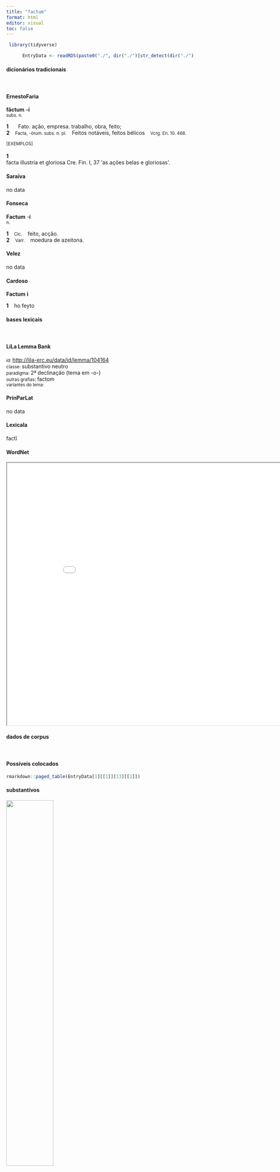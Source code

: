 ```yaml
---
title: "factum"
format: html
editor: visual
toc: false
---
```



```r
 library(tidyverse) 

      EntryData <- readRDS(paste0("./", dir("./")[str_detect(dir("./"), "_xx102-97-99-116-117-109xx_.rds")]))

```


#### dicionários tradicionais

&emsp;




::: panel-tabset

#### ErnestoFaria

<b>fāctum</b> <b>-í</b> <br> <small>subs. n.</small> <br> <small></small>   <p> <b>1</b> &ensp; <small></small> &ensp; Fato. ação, empresa. trabalho, obra, feito; &ensp; <small></small> <br> <b>2</b> &ensp; <small>Facta, -órum. subs. n. pl.</small> &ensp; Feitos notáveis, feitos bélicos &ensp; <small>Vcrg. En. 10. 468.</small> </p>   <p><small>[EXEMPLOS]</small><br> <br><b>1</b><br>facta illustria et gloriosa Cre. Fin. I, 37 ‘as ações belas e gloriosas’. </p>




#### Saraiva

no data




#### Fonseca

<b>Factum</b> -<b>i</b> <br> <small>n.</small>   <p> <b>1</b> &ensp; <small>Cic.</small> &ensp; feito, acção. <br> <b>2</b> &ensp; <small>Varr.</small> &ensp; moedura de azeitona. </p>




#### Velez

no data




#### Cardoso

<b>Factum</b> <b>i</b>   <p> <b>1</b> &ensp; ho feyto </p>


:::



#### bases lexicais

&emsp;






::: panel-tabset

#### LiLa Lemma Bank

<small> id: </small> <a href=' http://lila-erc.eu/data/id/lemma/104164 ' target="_blank"> http://lila-erc.eu/data/id/lemma/104164 </a> <br>
<small> classe: </small> substantivo neutro   <br>
<small> paradigma: </small> 2ª declinação (tema em -o-) <br>
<small> outras grafias: </small> factom <br>
<small> variantes do lema: </small>  <br>





#### PrinParLat

no data




#### Lexicala

factī




#### WordNet

<iframe width='900' height='700' src='Media/Tree__xx102-97-99-116-117-109xx__sem_type_lexemes_pt.html'>

</iframe>


:::



#### dados de corpus

&emsp;




::: panel-tabset

#### Possíveis colocados

```r

rmarkdown::paged_table(EntryData[1][[1]][13][[1]])

```


#### substantivos

![](./Media/wordcloud__xx102-97-99-116-117-109xx__BY_collocate_scoreSUBST.webp){width=50% fig-alt='This chart plots collocate by scoreSUBST, for the headword factum here are all the values plotted: collocate: recte; scoreSUBST: 0. collocate: opusculum; scoreSUBST: 2. collocate: pulcher; scoreSUBST: 0. collocate: pro; scoreSUBST: 0. collocate: iste; scoreSUBST: 0. collocate: meus; scoreSUBST: 0. collocate: de; scoreSUBST: 0. collocate: tuus; scoreSUBST: 0. collocate: atque; scoreSUBST: 0. collocate: is; scoreSUBST: 0'}




#### adjetivos

![](./Media/wordcloud__xx102-97-99-116-117-109xx__BY_collocate_scoreADJ.webp){width=50% fig-alt='This chart plots collocate by scoreADJ, for the headword factum here are all the values plotted: collocate: recte; scoreADJ: 0. collocate: opusculum; scoreADJ: 0. collocate: pulcher; scoreADJ: 2. collocate: pro; scoreADJ: 0. collocate: iste; scoreADJ: 0. collocate: meus; scoreADJ: 0. collocate: de; scoreADJ: 0. collocate: tuus; scoreADJ: 0. collocate: atque; scoreADJ: 0. collocate: is; scoreADJ: 0'}




#### verbos

![](./Media/wordcloud__xx102-97-99-116-117-109xx__BY_collocate_scoreVERBO.webp){width=50% fig-alt='This chart plots collocate by scoreVERBO, for the headword factum here are all the values plotted: collocate: recte; scoreVERBO: 0. collocate: opusculum; scoreVERBO: 0. collocate: pulcher; scoreVERBO: 0. collocate: pro; scoreVERBO: 0. collocate: iste; scoreVERBO: 0. collocate: meus; scoreVERBO: 0. collocate: de; scoreVERBO: 0. collocate: tuus; scoreVERBO: 0. collocate: atque; scoreVERBO: 0. collocate: is; scoreVERBO: 0'}




#### advérbios

![](./Media/wordcloud__xx102-97-99-116-117-109xx__BY_collocate_scoreADV.webp){width=50% fig-alt='This chart plots collocate by scoreADV, for the headword factum here are all the values plotted: collocate: recte; scoreADV: 3. collocate: opusculum; scoreADV: 0. collocate: pulcher; scoreADV: 0. collocate: pro; scoreADV: 0. collocate: iste; scoreADV: 0. collocate: meus; scoreADV: 0. collocate: de; scoreADV: 0. collocate: tuus; scoreADV: 0. collocate: atque; scoreADV: 0. collocate: is; scoreADV: 0'}




#### preposições e conjunções

![](./Media/wordcloud__xx102-97-99-116-117-109xx__BY_collocate_scoreFUNC.webp){width=50% fig-alt='This chart plots collocate by scoreFUNC, for the headword factum here are all the values plotted: collocate: recte; scoreFUNC: 0. collocate: opusculum; scoreFUNC: 0. collocate: pulcher; scoreFUNC: 0. collocate: pro; scoreFUNC: 20. collocate: iste; scoreFUNC: 0. collocate: meus; scoreFUNC: 0. collocate: de; scoreFUNC: 20. collocate: tuus; scoreFUNC: 0. collocate: atque; scoreFUNC: 0. collocate: is; scoreFUNC: 0'}


:::



::: panel-tabset

#### ExemplosTraduzidos

<p> multa praetereo eaque praeclara ad singulare enim M. Antoni <b>factum</b> festinat oratio <br> <small> Cic.Phil.1.3.5 <br> Omito muitas outras coisas, todas elas bem conhecidas; pois meu discurso se apressa para um feito de Marco Antônio de singular importância. <small> [JDD, de outra edição] </small> </small> </p>
; <p> quae tu omnia tuis foedis <b>factis</b> facis ut nequiquam uelim uix ferendi <br> <small> Cic.Cael.37 <br> Tu, com teus atos vergonhosos, fazes que eu queira tudo isso em vão”, ... mal suportáveis. <small> [JDD, de outra edição] </small> </small> </p>
; <p> humaniter meaeque dignitatis quoad mihi satis <b>factum</b> esset habendam sibi rationem putabat <br> <small> Cic.Att.4.18.1 <br> De um modo humano, ele achava que devia ser considerada para ele a razão de minha dignidade, até que me satisfizesse. <small> [JDD, de outra edição] </small> </small> </p>
; <p> nam et prius quam incipias consulto et ubi consulueris mature <b>facto</b> opus est <br> <small> Sal.Cat.1.6 <br> Pois antes de começar é preciso deliberar e depois de ter deliberado é preciso agir prontamente. <small> [JDD] </small> </small> </p>
; <p> adest ne clarus sanguine ac <b>factis</b> Creo an aeger animus falsa pro ueris uidet <br> <small> Sen.Oed.203 <br> Acaso está aqui Creonte, ilustre pelo nascimento e pelo feitos, ou ou será que o espírito doente vê coisas falsas por verdadeiras? <small> [JDD] </small> </small> </p>
; <p> itaque num tibi uideor in causa Ligari esse occupatus num de eius <b>facto</b> dicere <br> <small> Cic.Lig.29 <br> E assim te pareço, por acaso, estar ocupado na causa de Ligário e falar da conduta dele? <small> [JDD] </small> </small> </p>
; <p> sed quia prouenere ibi scriptorum magna ingenia per terrarum orbem Atheniensium <b>facta</b> pro maxumis celebrantur <br> <small> Sal.Cat.8.3 <br> Mas, porque ali surgiram grandes gênios de escritores, os feitos dos atenienses são celebrados pelo orbe da terra como os maiores. <small> [JDD] </small> </small> </p>
; <p> dicerem Dolabella qui recte <b>factorum</b> fructus esset nisi te praeter ceteros paulisper esse expertum uiderem <br> <small> Cic.Phil.1.30.1 <br> Eu te diria, Dolabela, qual é o fruto dos belos feitos, se não visse que tu, acima de todos os outros, o experimentaste por algum tempo. <small> [JDD] </small> </small> </p>
; <p> ita et senatus rem non hominem notauit et Pompeius de iure non de <b>facto</b> quaestionem tulit <br> <small> Cic.Mil.31 <br> Desse modo, o senado tachou o fato, não o homem, e Pompeu propôs uma questão sobre o direito, não sobre o fato. <small> [JDD] </small> </small> </p>
; <p> erectus enim maximi ac pulcherrimi <b>facti</b> sui conscientia nihil de suo casu multa de uestro querebatur <br> <small> Cic.Phil.1.9.9 <br> pois de cabeça erguida pela consciência de seu importantíssimo e belíssimo feito, não se queixava nada de sua desgraça, muito da vossa. <small> [JDD] </small> </small> </p>
; <p> eos enim deduxi testis et eas litteras deportaui ut de istius <b>facto</b> dubium esse nemini possit <br> <small> Cic.Ver.2.4.91.9 <br> Pois eu fiz vir essas testemunhas e trouxe esses documentos de modo que para ninguém possa ser duvidoso acerca da ação desse sujeito. <small> [JDD] </small> </small> </p>





#### Frequência por autor

![](./Media/barchart__xx102-97-99-116-117-109xx__lemma_BY_author_Frequencies.webp){width=50% fig-alt='This charts plots the frequency of lemma by author_Frequencies. The Sallustius subcorpus registers the highest normalized frequency, with the value of 13.91 and an absolute frequency of 15. The Tacitus subcorpus follows, with a normalized frequency of 0 and an absolute frequency of 0. the subcorpus with the least normalized frequency is Phaedrus with the normalized value of 0 and an absolute freqeuncy of 0. here are all the values: subcorpus: Caesar ; normalized frequency: 2 ; absolute frequency: 0.755344059218974. subcorpus: Cicero ; normalized frequency: 62 ; absolute frequency: 3.86235080112631. subcorpus: Horatius ; normalized frequency: 3 ; absolute frequency: 2.6640618062339. subcorpus: Ovidius ; normalized frequency: 2 ; absolute frequency: 3.43170899107756. subcorpus: Phaedrus ; normalized frequency: 0 ; absolute frequency: 0. subcorpus: Sallustius ; normalized frequency: 15 ; absolute frequency: 13.9133661070402. subcorpus: Seneca ; normalized frequency: 5 ; absolute frequency: 0.933166607566115. subcorpus: Suetonius ; normalized frequency: 0 ; absolute frequency: 0. subcorpus: Tacitus ; normalized frequency: 0 ; absolute frequency: 0. subcorpus: Vergilius ; normalized frequency: 4 ; absolute frequency: 7.72200772200772. subcorpus: Hieronymus ; normalized frequency: 0 ; absolute frequency: 0'}




#### Frequência por gênero

![](./Media/barchart__xx102-97-99-116-117-109xx__lemma_BY_genre_Frequencies.webp){width=50% fig-alt='This charts plots the frequency of lemma by genre_Frequencies. The Poesia.épica subcorpus registers the highest normalized frequency, with the value of 7.72 and an absolute frequency of 4. The Prosa.oratória subcorpus follows, with a normalized frequency of 5.47 and an absolute frequency of 57. the subcorpus with the least normalized frequency is Prosa.ficcional with the normalized value of 0 and an absolute freqeuncy of 0. here are all the values: subcorpus: Prosa.histórica ; normalized frequency: 17 ; absolute frequency: 4.13836753572385. subcorpus: Prosa.filosófica ; normalized frequency: 8 ; absolute frequency: 1.31793545411113. subcorpus: Prosa.oratória ; normalized frequency: 57 ; absolute frequency: 5.4727180206043. subcorpus: Prosa.epistolográfica ; normalized frequency: 1 ; absolute frequency: 0.264977874347492. subcorpus: Poesia.lírica ; normalized frequency: 3 ; absolute frequency: 2.52376545806343. subcorpus: Poesia.didática ; normalized frequency: 2 ; absolute frequency: 1.69649673424379. subcorpus: Poesia.trágica ; normalized frequency: 1 ; absolute frequency: 0.868658790826963. subcorpus: Poesia.épica ; normalized frequency: 4 ; absolute frequency: 7.72200772200772. subcorpus: Prosa.ficcional ; normalized frequency: 0 ; absolute frequency: 0'}




#### Frequência por século

![](./Media/barchart__xx102-97-99-116-117-109xx__lemma_BY_period_Frequencies.webp){width=50% fig-alt='This charts plots the frequency of lemma by period_Frequencies. The I.a.C. subcorpus registers the highest normalized frequency, with the value of 4 and an absolute frequency of 86. The I.a.C. subcorpus follows, with a normalized frequency of 4 and an absolute frequency of 86. the subcorpus with the least normalized frequency is II.d.C. with the normalized value of 0 and an absolute freqeuncy of 0. here are all the values: subcorpus: I.a.C. ; normalized frequency: 86 ; absolute frequency: 4.00279264603212. subcorpus: I.d.C. ; normalized frequency: 7 ; absolute frequency: 1.07082759675692. subcorpus: II.d.C. ; normalized frequency: 0 ; absolute frequency: 0. subcorpus: IV.d.C. ; normalized frequency: 0 ; absolute frequency: 0'}


:::

